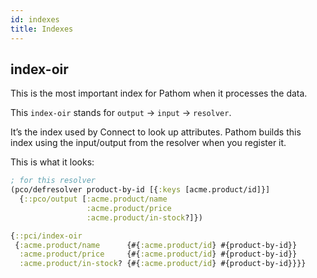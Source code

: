 ```yaml
---
id: indexes
title: Indexes
---
```


## index-oir

This is the most important index for Pathom when it processes the data.

This `index-oir` stands for `output` → `input` → `resolver`.

It’s the index used by Connect to look up attributes. Pathom builds this index using the
input/output from the resolver when you register it.

This is what it looks:

```clojure
; for this resolver
(pco/defresolver product-by-id [{:keys [acme.product/id]}]
  {::pco/output [:acme.product/name
                 :acme.product/price
                 :acme.product/in-stock?]})

{::pci/index-oir
 {:acme.product/name      {#{:acme.product/id} #{product-by-id}}
  :acme.product/price     {#{:acme.product/id} #{product-by-id}}
  :acme.product/in-stock? {#{:acme.product/id} #{product-by-id}}}}
```
